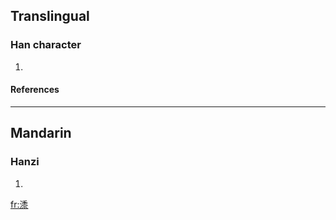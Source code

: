 ==Translingual==
===Han character===
{{Han char|rn=85|rad=水|as=12|sn=15|four=3212<sub>3</sub>|canj=水竹木水 (EHDE)}}
# {{defn|Han|sort=水12}}
====References====
{{Han ref|kx=0651.090|dkj=18300|hdz=31743.030|uh=6F7B|ud=28539|bh=E661|bd=58977}}

----
==Mandarin==
===Hanzi===
{{cmn-hanzi|pin=[[shǔ]] (shu3)|wg=shu<sup>3</sup>}}
# {{defn|Mandarin}}

[[fr:潻]]